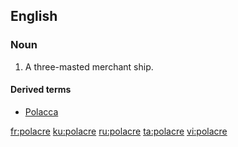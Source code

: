 ==English==

===Noun===
{{wikipedia}}
{{en-noun}}

# {{context|nautical|obsolete|lang=en}} A three-masted merchant ship.

====Derived terms====
* [[Polacca]] {{pos_a}}

[[fr:polacre]]
[[ku:polacre]]
[[ru:polacre]]
[[ta:polacre]]
[[vi:polacre]]